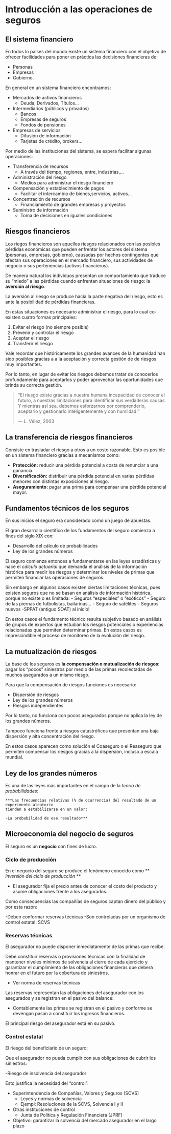 <!------------------------------------------------------------------------------------------------->
# Introducción a las operaciones de seguros

<!------------------------------------------------------------------------------------------------->
## El sistema financiero

En todos lo países del mundo existe un sistema financiero con el objetivo de ofrecer facilidades 
para poner en práctica las decisiones financieras de:

  - Personas
  - Empresas
  - Gobierno.
  
En general en un sistema financiero encontramos: 

- Mercados de activos financieros
  - Deuda, Derivados, Títulos…
- Intermediarios (públicos y privados)
  - Bancos
  - Empresas de seguros
  - Fondos de pensiones
- Empresas de servicios
  - Difusión de información
  - Tarjetas de crédito, brokers…
  
Por medio de las instituciones del sistema, se espera facilitar algunas operaciones:

- Transferencia de recursos
  - A través del tiempo, regiones, entre, industrias,…
- Administración del riesgo
  - Medios para administrar el riesgo financiero
- Compensación y establecimiento de pagos
  - Facilitar el intercambio de bienes,servicios, activos…
- Concentración de recursos
  - Financiamiento de grandes empresas y proyectos
- Suministro de información
  - Toma de decisiones en iguales condiciones

<!------------------------------------------------------------------------------------------------->
## Riesgos financieros

Los riegos financieros son aquellos riesgos relacionados con las posibles pérdidas económicas que
pueden enfrentar los actores del sistema (personas, empresas, gobierno), causadas por hechos 
contingentes que afectan sus operaciones en el mercado financiero, sus actividades de negocio o
sus pertenencias (activos financieros).

De manera natural los individuos presentan un comportamiento que traduce su "miedo" a las pérdidas 
cuando enfrentan situaciones de riesgo: la **aversión al riesgo**. 

La aversión al riesgo se produce hacia la parte negativa del riesgo, esto es ante la posibilidad de 
pérdidas financieras.

En estas situaciones es necesario administrar el riesgo, para lo cual co-existen cuatro formas 
principales:

1. Evitar el riesgo (no siempre posible)
2. Prevenir y controlar el riesgo
3. Aceptar el riesgo
4. Transferir el riesgo

Vale recordar que históricamente los grandes avances de la humanidad han sido posibles gracias a
a la aceptación y correcta gestión de de riesgos muy importantes. 

Por lo tanto, en lugar de evitar los riesgos debemos tratar de conocerlos profundamente para 
aceptarlos y poder aprovechar las oportunidades que brinda su correcta gestión.

> "El riesgo existe gracias a nuestra humana
incapacidad de conocer el futuro, a nuestras
limitaciones para identificar sus verdaderas
causas. Y mientras así sea, debemos
esforzarnos por comprenderlo, aceptarlo y
gestionarlo inteligentemente y con humildad."
>
> --- L. Vélez, 2003

<!------------------------------------------------------------------------------------------------->
## La transferencia de riesgos financieros

Consiste en trasladar el riesgo a otros a un costo razonable. Esto es posible en un sistema 
financiero gracias a mecanismos como:

- **Protección:** reducir una pérdida potencial a costa de renunciar a una ganancia.
- **Diversificación:** distribuir una pérdida potencial en varias pérdidas menores con distintas 
exposiciones al riesgo.
- **Aseguramiento:**  pagar una prima para compensar una pérdida potencial mayor.

<!------------------------------------------------------------------------------------------------->
## Fundamentos técnicos de los seguros

En sus inicios el seguro era considerado como un juego de apuestas.

El gran desarrollo científico de los fundamentos del seguro comienza a fines del siglo XIX con:

- Desarrollo del cálculo de probabilidades
- Ley de los grandes números

El seguro comienza entonces a fundamentarse en las leyes estadísticas y nace el *cálculo actuarial*
que demanda el análisis de la información histórica para medir los riesgos y determinar los niveles 
de primas que permiten financiar las operaciones de seguros.

Sin embargo en algunos casos existen ciertas limitaciones técnicas, pues existen seguros que no se 
basan en análisis de información histórica, porque no existe o es limitada:
- Seguros “especiales” o “exóticos”
  - Seguro de las piernas de futbolistas, bailarinas…
  - Seguro de satélites
- Seguros nuevos
  -SPPAT (antiguo SOAT) al inicio!

En estos casos el fundamento técnico resulta subjetivo basado en análisis de grupos de expertos que
estudian los riesgos potenciales o experiencias relacionadas que permiten determinar primas.
En estos casos es imprescindible el proceso de monitoreo de la evolución del riesgo.

## La mutualización de riesgos

La base de los seguros es **la compensación o mutualización de riesgos**: pagar los “pocos” 
siniestros por medio de las primas recolectadas de muchos asegurados a un mismo riesgo.

Para que la compensación de riesgos funciones es necesario:

- Dispersión de riesgos
- Ley de los grandes números
- Riesgos independientes

Por lo tanto, no funciona con pocos asegurados porque no aplica la ley de los grandes números.

Tampoco funciona frente a riesgos catastróficos que presentan una baja dispersión y alta concentración
del riesgo.

En estos casos aparecen como solución el Coaseguro o el Reaseguro que permiten compensar los riesgos
gracias a la dispersión, incluso a escala mundial.


<!------------------------------------------------------------------------------------------------->
## Ley de los grandes números

Es una de las leyes más importantes en el campo de la *teoría de probabilidades*:

````
***Las frecuencias relativas (% de ocurrencia) del resultado de un experimento aleatorio
tienden a estabilizarse en un valor:

-La probabilidad de ese resultado***
````

<!------------------------------------------------------------------------------------------------->
## Microeconomía del negocio de seguros

El seguro es un **negocio** con fines de lucro.

### Ciclo de producción 

En el negocio del seguro se produce el fenómeno conocido como ** *inversión del ciclo de 
producción* **

- El asegurador fija el precio antes de conocer el costo del producto y asume obligaciones frente a 
los asegurados.

Como consecuencias las compañías de seguros captan dinero del público y por esta razón:

-Deben conformar reservas técnicas
-Son controladas por un organismo de control estatal: SCVS

### Reservas técnicas

El asegurador no puede disponer inmediatamente de las primas que recibe.

Debe constituir reservas o provisiones técnicas con la finalidad de mantener niveles mínimos de
solvencia al cierre de cada ejercicio y garantizar el cumplimiento de las obligaciones financieras
que deberá honrar en el futuro por la cobertura de siniestros.

- Ver norma de reservas técnicas

Las reservas representan las obligaciones del asegurador con los asegurados y se registran en el 
pasivo del balance:

- Contablemente las primas se registran en el pasivo y conforme se devengan pasan a constituir los
ingresos financieros.

El principal riesgo del asegurador está en su pasivo.

### Control estatal

El riesgo del beneficiario de un seguro:

Que el asegurador no pueda cumplir con sus obligaciones de cubrir los siniestros:

-Riesgo de insolvencia del asegurador

Esto justifica la necesidad del “control”:

- Superintendencia de Compañías, Valores y Seguros (SCVS)
  - Leyes y normas de solvencia
  - Ejempl: Resoluciones de la SCVS, Solvencia I y II

- Otras instituciones de control
  - Junta de Política y Regulación Financiera (JPRF)

- Objetivo: garantizar la solvencia del mercado asegurador en el largo plazo



